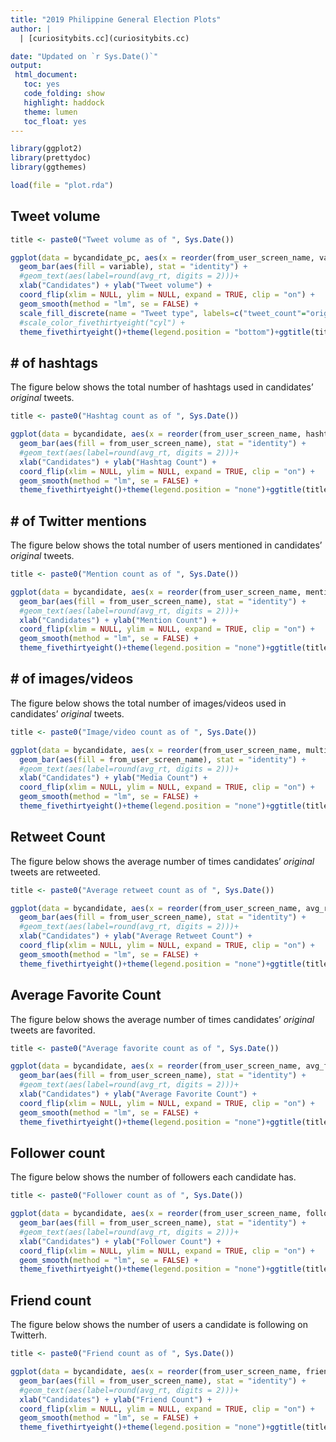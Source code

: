 ```yaml
---
title: "2019 Philippine General Election Plots"
author: |
  | [curiositybits.cc](curiositybits.cc)

date: "Updated on `r Sys.Date()`"
output: 
 html_document:
   toc: yes
   code_folding: show
   highlight: haddock
   theme: lumen
   toc_float: yes
---
```

```r
library(ggplot2) 
library(prettydoc)
library(ggthemes)

load(file = "plot.rda")

```

## Tweet volume

```r
title <- paste0("Tweet volume as of ", Sys.Date())

ggplot(data = bycandidate_pc, aes(x = reorder(from_user_screen_name, value), y = value)) +
  geom_bar(aes(fill = variable), stat = "identity") + 
  #geom_text(aes(label=round(avg_rt, digits = 2)))+
  xlab("Candidates") + ylab("Tweet volume") +
  coord_flip(xlim = NULL, ylim = NULL, expand = TRUE, clip = "on") +
  geom_smooth(method = "lm", se = FALSE) +
  scale_fill_discrete(name = "Tweet type", labels=c("tweet_count"="original tweets", "totaltweetscount_sinceoct2018"="retweets of other users"))+
  #scale_color_fivethirtyeight("cyl") +
  theme_fivethirtyeight()+theme(legend.position = "bottom")+ggtitle(title)
```

## # of hashtags 

The figure below shows the total number of hashtags used in candidates' _original_ tweets.


```r
title <- paste0("Hashtag count as of ", Sys.Date())

ggplot(data = bycandidate, aes(x = reorder(from_user_screen_name, hashtagcount), y = hashtagcount)) +
  geom_bar(aes(fill = from_user_screen_name), stat = "identity") + 
  #geom_text(aes(label=round(avg_rt, digits = 2)))+
  xlab("Candidates") + ylab("Hashtag Count") +
  coord_flip(xlim = NULL, ylim = NULL, expand = TRUE, clip = "on") +
  geom_smooth(method = "lm", se = FALSE) +
  theme_fivethirtyeight()+theme(legend.position = "none")+ggtitle(title)

```

## # of Twitter mentions 

The figure below shows the total number of users mentioned in candidates' _original_ tweets.

```r
title <- paste0("Mention count as of ", Sys.Date())

ggplot(data = bycandidate, aes(x = reorder(from_user_screen_name, mentioncount), y = mentioncount)) +
  geom_bar(aes(fill = from_user_screen_name), stat = "identity") + 
  #geom_text(aes(label=round(avg_rt, digits = 2)))+
  xlab("Candidates") + ylab("Mention Count") +
  coord_flip(xlim = NULL, ylim = NULL, expand = TRUE, clip = "on") +
  geom_smooth(method = "lm", se = FALSE) +
  theme_fivethirtyeight()+theme(legend.position = "none")+ggtitle(title)

```

## # of images/videos

The figure below shows the total number of images/videos used in candidates' _original_ tweets.

```r
title <- paste0("Image/video count as of ", Sys.Date())

ggplot(data = bycandidate, aes(x = reorder(from_user_screen_name, multimediacount), y = multimediacount)) +
  geom_bar(aes(fill = from_user_screen_name), stat = "identity") + 
  #geom_text(aes(label=round(avg_rt, digits = 2)))+
  xlab("Candidates") + ylab("Media Count") +
  coord_flip(xlim = NULL, ylim = NULL, expand = TRUE, clip = "on") +
  geom_smooth(method = "lm", se = FALSE) +
  theme_fivethirtyeight()+theme(legend.position = "none")+ggtitle(title)

```

## Retweet Count

The figure below shows the average number of times candidates' _original_ tweets are retweeted.

```r
title <- paste0("Average retweet count as of ", Sys.Date())

ggplot(data = bycandidate, aes(x = reorder(from_user_screen_name, avg_rt), y = avg_rt)) +
  geom_bar(aes(fill = from_user_screen_name), stat = "identity") + 
  #geom_text(aes(label=round(avg_rt, digits = 2)))+
  xlab("Candidates") + ylab("Average Retweet Count") +
  coord_flip(xlim = NULL, ylim = NULL, expand = TRUE, clip = "on") +
  geom_smooth(method = "lm", se = FALSE) +
  theme_fivethirtyeight()+theme(legend.position = "none")+ggtitle(title)

```

## Average Favorite Count

The figure below shows the average number of times candidates' _original_ tweets are favorited.

```r

title <- paste0("Average favorite count as of ", Sys.Date())

ggplot(data = bycandidate, aes(x = reorder(from_user_screen_name, avg_fav), y = avg_fav)) +
  geom_bar(aes(fill = from_user_screen_name), stat = "identity") + 
  #geom_text(aes(label=round(avg_rt, digits = 2)))+
  xlab("Candidates") + ylab("Average Favorite Count") +
  coord_flip(xlim = NULL, ylim = NULL, expand = TRUE, clip = "on") +
  geom_smooth(method = "lm", se = FALSE) +
  theme_fivethirtyeight()+theme(legend.position = "none")+ggtitle(title)

```

## Follower count

The figure below shows the number of followers each candidate has.

```r
title <- paste0("Follower count as of ", Sys.Date())

ggplot(data = bycandidate, aes(x = reorder(from_user_screen_name, followercount), y = followercount)) +
  geom_bar(aes(fill = from_user_screen_name), stat = "identity") + 
  #geom_text(aes(label=round(avg_rt, digits = 2)))+
  xlab("Candidates") + ylab("Follower Count") +
  coord_flip(xlim = NULL, ylim = NULL, expand = TRUE, clip = "on") +
  geom_smooth(method = "lm", se = FALSE) +
  theme_fivethirtyeight()+theme(legend.position = "none")+ggtitle(title)

```

## Friend count

The figure below shows the number of users a candidate is following on Twitterh.

```r
title <- paste0("Friend count as of ", Sys.Date())

ggplot(data = bycandidate, aes(x = reorder(from_user_screen_name, friendcount), y = friendcount)) +
  geom_bar(aes(fill = from_user_screen_name), stat = "identity") + 
  #geom_text(aes(label=round(avg_rt, digits = 2)))+
  xlab("Candidates") + ylab("Friend Count") +
  coord_flip(xlim = NULL, ylim = NULL, expand = TRUE, clip = "on") +
  geom_smooth(method = "lm", se = FALSE) +
  theme_fivethirtyeight()+theme(legend.position = "none")+ggtitle(title)

```



